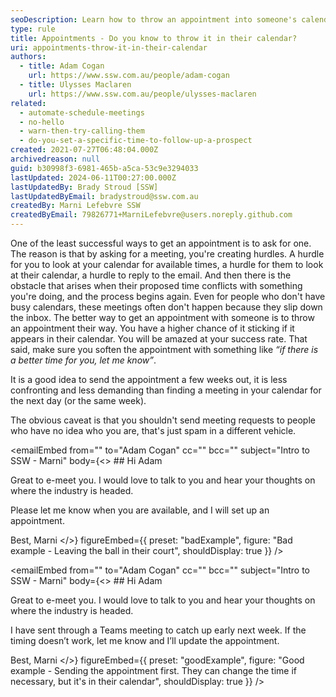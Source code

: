```yaml
---
seoDescription: Learn how to throw an appointment into someone's calendar and increase your chances of getting a meeting. By sending a specific time and date, you're giving them a chance to change it if needed, rather than leaving it up to them to propose a time that may not work out.
type: rule
title: Appointments - Do you know to throw it in their calendar?
uri: appointments-throw-it-in-their-calendar
authors:
  - title: Adam Cogan
    url: https://www.ssw.com.au/people/adam-cogan
  - title: Ulysses Maclaren
    url: https://www.ssw.com.au/people/ulysses-maclaren
related:
  - automate-schedule-meetings
  - no-hello
  - warn-then-try-calling-them
  - do-you-set-a-specific-time-to-follow-up-a-prospect
created: 2021-07-27T06:48:04.000Z
archivedreason: null
guid: b30998f3-6981-465b-a5ca-53c9e3294033
lastUpdated: 2024-06-11T00:27:00.000Z
lastUpdatedBy: Brady Stroud [SSW]
lastUpdatedByEmail: bradystroud@ssw.com.au
createdBy: Marni Lefebvre SSW
createdByEmail: 79826771+MarniLefebvre@users.noreply.github.com
---
```


One of the least successful ways to get an appointment is to ask for one. The reason is that by asking for a meeting, you're creating hurdles. A hurdle for you to look at your calendar for available times, a hurdle for them to look at their calendar, a hurdle to reply to the email. And then there is the obstacle that arises when their proposed time conflicts with something you're doing, and the process begins again. Even for people who don't have busy calendars, these meetings often don't happen because they slip down the inbox.
The better way to get an appointment with someone is to throw an appointment their way. You have a higher chance of it sticking if it appears in their calendar. You will be amazed at your success rate. That said, make sure you soften the appointment with something like _“if there is a better time for you, let me know”_.

It is a good idea to send the appointment a few weeks out, it is less confronting and less demanding than finding a meeting in your calendar for the next day (or the same week).

The obvious caveat is that you shouldn't send meeting requests to people who have no idea who you are, that's just spam in a different vehicle.

<emailEmbed
  from=""
  to="Adam Cogan"
  cc=""
  bcc=""
  subject="Intro to SSW - Marni"
  body={<>
    ## Hi Adam

Great to e-meet you. I would love to talk to you and hear your thoughts on where the industry is headed.

Please let me know when you are available, and I will set up an appointment.

Best,
Marni
  </>}
  figureEmbed={{
    preset: "badExample",
    figure: "Bad example - Leaving the ball in their court",
    shouldDisplay: true
  }}
/>

<emailEmbed
  from=""
  to="Adam Cogan"
  cc=""
  bcc=""
  subject="Intro to SSW - Marni"
  body={<>
    ## Hi Adam

Great to e-meet you. I would love to talk to you and hear your thoughts on where the industry is headed.

I have sent through a Teams meeting to catch up early next week. If the timing doesn’t work, let me know and I’ll update the appointment.

Best,
Marni
  </>}
  figureEmbed={{
    preset: "goodExample",
    figure: "Good example - Sending the appointment first. They can change the time if necessary, but it's in their calendar",
    shouldDisplay: true
  }}
/>
